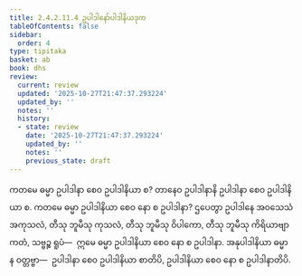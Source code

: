 ```yaml
---
title: 2.4.2.11.4 ဥပါဒါနော်ပါဒါနိယဒုက
tableOfContents: false
sidebar:
  order: 4
type: tipitaka
basket: ab
book: dhs
review:
  current: review
  updated: '2025-10-27T21:47:37.293224'
  updated_by: ''
  notes: ''
  history:
  - state: review
    date: '2025-10-27T21:47:37.293224'
    updated_by: ''
    notes: ''
    previous_state: draft
---
```



<ReviewStatus review={frontmatter.review} showDetails={true} />

<HypothesisAnnotation frontmatter={frontmatter} />

<DynamicBreadcrumb />

<Division number="1559" book="dhs" e="ch" v="29" p="290">

<Paragraph number="2270" book="dhs">
ကတမေ ဓမ္မာ ဥပါဒါနာ စေဝ ဥပါဒါနိယာ စ? တာနေဝ ဥပါဒါနာနိ ဥပါဒါနာ စေဝ ဥပါဒါနိယာ စ.
</Paragraph>

</Division>
<Division number="1560" book="dhs" e="ch" v="29" p="290">

<Paragraph number="2271" book="dhs">
ကတမေ ဓမ္မာ ဥပါဒါနိယာ စေဝ နော စ ဥပါဒါနာ? ဌပေတွာ ဥပါဒါနေ အဝသေသံ အကုသလံ, တီသု ဘူမီသု ကုသလံ, တီသု ဘူမီသု ဝိပါကော, တီသု ဘူမီသု ကိရိယာဗျာကတံ, သဗ္ဗဉ္စ ရူပံ—  ဣမေ ဓမ္မာ ဥပါဒါနိယာ စေဝ နော စ ဥပါဒါနာ. အနုပါဒါနိယာ ဓမ္မာ န ဝတ္တဗ္ဗာ—  ဥပါဒါနာ စေဝ ဥပါဒါနိယာ စာတိပိ, ဥပါဒါနိယာ စေဝ နော စ ဥပါဒါနာတိပိ.
</Paragraph>
</Division>